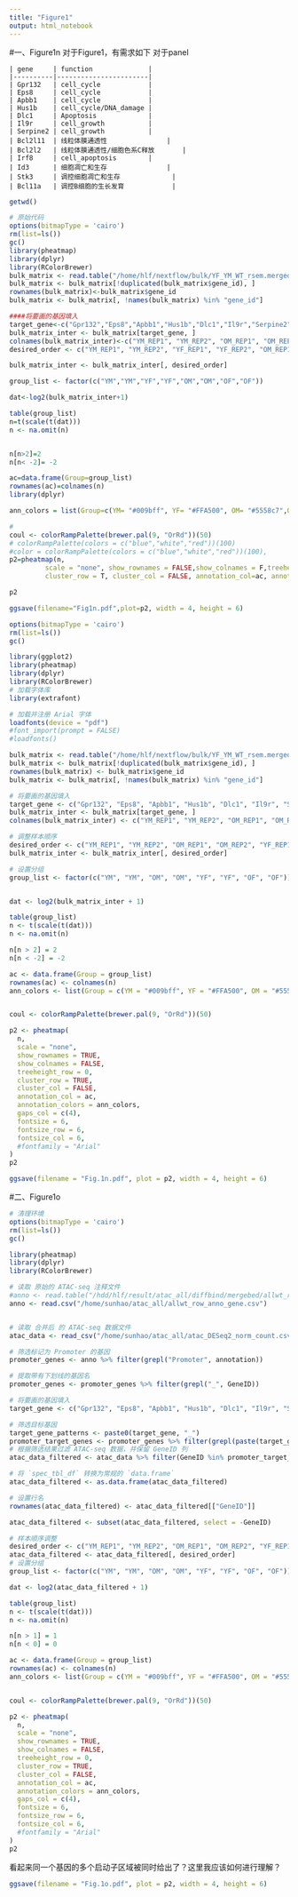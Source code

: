 ```yaml
---
title: "Figure1"
output: html_notebook
---
```


#一、Figure1n 对于Figure1，有需求如下 对于panel

```         
| gene     | function              |
|----------|-----------------------|
| Gpr132   | cell_cycle            |
| Eps8     | cell_cycle            |
| Apbb1    | cell_cycle            |
| Hus1b    | cell_cycle/DNA_damage |
| Dlc1     | Apoptosis             |
| Il9r     | cell_growth           |
| Serpine2 | cell_growth           |
| Bcl2l11  | 线粒体膜通透性               |
| Bcl2l2   | 线粒体膜通透性/细胞色系C释放       |
| Irf8     | cell_apoptosis        |
| Id3      | 细胞凋亡和生存               |
| Stk3     | 调控细胞凋亡和生存             |
| Bcl11a   | 调控B细胞的生长发育            |
```

```r
getwd()
```



```r
# 原始代码
options(bitmapType = 'cairo')
rm(list=ls())
gc()
library(pheatmap)
library(dplyr)
library(RColorBrewer)
bulk_matrix <- read.table("/home/hlf/nextflow/bulk/YF_YM_WT_rsem.merged.gene_tpm.tsv", header = TRUE, sep="\t")
bulk_matrix <- bulk_matrix[!duplicated(bulk_matrix$gene_id), ]
rownames(bulk_matrix)<-bulk_matrix$gene_id
bulk_matrix <- bulk_matrix[, !names(bulk_matrix) %in% "gene_id"]

####将要画的基因填入
target_gene<-c("Gpr132","Eps8","Apbb1","Hus1b","Dlc1","Il9r","Serpine2","Bcl2l11","Bcl2l2","Irf8","Id3","Stk3","Bcl11a")
bulk_matrix_inter <- bulk_matrix[target_gene, ]
colnames(bulk_matrix_inter)<-c("YM_REP1", "YM_REP2", "OM_REP1", "OM_REP2", "YF_REP1", "YF_REP2", "OF_REP1", "OF_REP2")
desired_order <- c("YM_REP1", "YM_REP2", "YF_REP1", "YF_REP2", "OM_REP1", "OM_REP2", "OF_REP1", "OF_REP2")

bulk_matrix_inter <- bulk_matrix_inter[, desired_order]

group_list <- factor(c("YM","YM","YF","YF","OM","OM","OF","OF"))

dat<-log2(bulk_matrix_inter+1)

table(group_list)
n=t(scale(t(dat))) 
n <- na.omit(n)  


n[n>2]=2
n[n< -2]= -2

ac=data.frame(Group=group_list)
rownames(ac)=colnames(n) 
library(dplyr)

ann_colors = list(Group=c(YM= "#009bff", YF= "#FFA500", OM= "#5558c7",OF= "#FF4500"))

#
coul <- colorRampPalette(brewer.pal(9, "OrRd"))(50)
# colorRampPalette(colors = c("blue","white","red"))(100)
#color = colorRampPalette(colors = c("blue","white","red"))(100),
p2=pheatmap(n, 
         scale = "none", show_rownames = FALSE,show_colnames = F,treeheight_row=0,
         cluster_row = T, cluster_col = FALSE, annotation_col=ac, annotation_colors = ann_colors,gaps_col = c(4))

p2

ggsave(filename="Fig1n.pdf",plot=p2, width = 4, height = 6)
```


```r
options(bitmapType = 'cairo')
rm(list=ls())
gc()

library(ggplot2)
library(pheatmap)
library(dplyr)
library(RColorBrewer)
# 加载字体库
library(extrafont)

# 加载并注册 Arial 字体
loadfonts(device = "pdf")
#font_import(prompt = FALSE)
#loadfonts()

bulk_matrix <- read.table("/home/hlf/nextflow/bulk/YF_YM_WT_rsem.merged.gene_tpm.tsv", header = TRUE, sep="\t")
bulk_matrix <- bulk_matrix[!duplicated(bulk_matrix$gene_id), ]
rownames(bulk_matrix) <- bulk_matrix$gene_id
bulk_matrix <- bulk_matrix[, !names(bulk_matrix) %in% "gene_id"]

# 将要画的基因填入
target_gene <- c("Gpr132", "Eps8", "Apbb1", "Hus1b", "Dlc1", "Il9r", "Serpine2", "Bcl2l11", "Bcl2l2", "Irf8", "Id3", "Stk3", "Bcl11a")
bulk_matrix_inter <- bulk_matrix[target_gene, ]
colnames(bulk_matrix_inter) <- c("YM_REP1", "YM_REP2", "OM_REP1", "OM_REP2", "YF_REP1", "YF_REP2", "OF_REP1", "OF_REP2")

# 调整样本顺序
desired_order <- c("YM_REP1", "YM_REP2", "OM_REP1", "OM_REP2", "YF_REP1", "YF_REP2", "OF_REP1", "OF_REP2")
bulk_matrix_inter <- bulk_matrix_inter[, desired_order]

# 设置分组
group_list <- factor(c("YM", "YM", "OM", "OM", "YF", "YF", "OF", "OF"))


dat <- log2(bulk_matrix_inter + 1)

table(group_list)
n <- t(scale(t(dat)))
n <- na.omit(n)

n[n > 2] = 2
n[n < -2] = -2

ac <- data.frame(Group = group_list)
rownames(ac) <- colnames(n)
ann_colors <- list(Group = c(YM = "#009bff", YF = "#FFA500", OM = "#5558c7", OF = "#FF4500"))


coul <- colorRampPalette(brewer.pal(9, "OrRd"))(50)

p2 <- pheatmap(
  n,
  scale = "none",
  show_rownames = TRUE,
  show_colnames = FALSE,
  treeheight_row = 0,
  cluster_row = TRUE,
  cluster_col = FALSE,
  annotation_col = ac,
  annotation_colors = ann_colors,
  gaps_col = c(4),
  fontsize = 6, 
  fontsize_row = 6, 
  fontsize_col = 6, 
  #fontfamily = "Arial"
)
p2

ggsave(filename = "Fig.1n.pdf", plot = p2, width = 4, height = 6)

```


#二、Figure1o

```r
# 清理环境
options(bitmapType = 'cairo')
rm(list=ls())
gc()

library(pheatmap)
library(dplyr)
library(RColorBrewer)

# 读取 原始的 ATAC-seq 注释文件
#anno <- read.table("/hdd/hlf/result/atac_all/diffbind/mergebed/allwt_row_anno_gene.txt", header = TRUE, sep = "\t")
anno <- read.csv("/home/sunhao/atac_all/allwt_row_anno_gene.csv")


# 读取 合并后 的 ATAC-seq 数据文件
atac_data <- read_csv("/home/sunhao/atac_all/atac_DESeq2_norm_count.csv")

# 筛选标记为 Promoter 的基因
promoter_genes <- anno %>% filter(grepl("Promoter", annotation))

# 提取带有下划线的基因名
promoter_genes <- promoter_genes %>% filter(grepl("_", GeneID))

# 将要画的基因填入
target_gene <- c("Gpr132", "Eps8", "Apbb1", "Hus1b", "Dlc1", "Il9r", "Serpine2", "Bcl2l11", "Bcl2l2", "Irf8", "Id3", "Stk3", "Bcl11a")
```


```r
# 筛选目标基因
target_gene_patterns <- paste0(target_gene, "_")
promoter_target_genes <- promoter_genes %>% filter(grepl(paste(target_gene_patterns, collapse = "|"), GeneID))
# 根据筛选结果过滤 ATAC-seq 数据，并保留 GeneID 列
atac_data_filtered <- atac_data %>% filter(GeneID %in% promoter_target_genes$GeneID)
```


```r
# 将 `spec_tbl_df` 转换为常规的 `data.frame`
atac_data_filtered <- as.data.frame(atac_data_filtered)

# 设置行名
rownames(atac_data_filtered) <- atac_data_filtered[["GeneID"]]

atac_data_filtered <- subset(atac_data_filtered, select = -GeneID)

```


```r
# 样本顺序调整
desired_order <- c("YM_REP1", "YM_REP2", "OM_REP1", "OM_REP2", "YF_REP1", "YF_REP2", "OF_REP1", "OF_REP2")
atac_data_filtered <- atac_data_filtered[, desired_order]
# 设置分组
group_list <- factor(c("YM", "YM", "OM", "OM", "YF", "YF", "OF", "OF"))

dat <- log2(atac_data_filtered + 1)

table(group_list)
n <- t(scale(t(dat)))
n <- na.omit(n)

n[n > 1] = 1
n[n < 0] = 0

ac <- data.frame(Group = group_list)
rownames(ac) <- colnames(n)
ann_colors <- list(Group = c(YM = "#009bff", YF = "#FFA500", OM = "#5558c7", OF = "#FF4500"))


coul <- colorRampPalette(brewer.pal(9, "OrRd"))(50)

p2 <- pheatmap(
  n,
  scale = "none",
  show_rownames = TRUE,
  show_colnames = FALSE,
  treeheight_row = 0,
  cluster_row = TRUE,
  cluster_col = FALSE,
  annotation_col = ac,
  annotation_colors = ann_colors,
  gaps_col = c(4),
  fontsize = 6, 
  fontsize_row = 6, 
  fontsize_col = 6, 
  #fontfamily = "Arial"
)
p2
```
看起来同一个基因的多个启动子区域被同时给出了？这里我应该如何进行理解？
```r
ggsave(filename = "Fig.1o.pdf", plot = p2, width = 4, height = 6)
```





